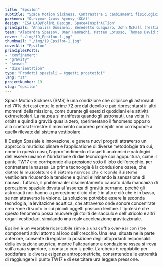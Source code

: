 ```yaml
---
title: "Epsilon"
subtitle: "Space Motion Sickness. Contrastare i cambiamenti fisiologici causati dalla mancanza di gravità ibridando diverse tecnologie per ristabilire benessere."
partners: "European Space Agency (ESA)"
design: "ESA_LAB@PoliMi_Design, Space4InspirACTion"
principals: "Annalisa Dominoni, Benedetto Quaquaro, John McFall (Testimonial)"
team: "Alexandra Spassov, Omar Hannachi, Matteo Lorusso, Thomas David Short"
cover: "./img/19_Epsilon-1.jpg"
thumbnail: "./img/19_Epsilon-1.jpg"
coverAlt: "Epsilon"
principlesPosts:
- "confinement"
- "gravity"
- "senses"
- "disorientation"
type: "Prodotti spaziali — Oggetti prostetici"
lang: "it"
projectNumber: 19
slug: "epsilon"
---
```


Space Motion Sickness (SMS) è una condizione che colpisce gli astronauti nel 70% dei casi entro le prime 72 ore dal decollo e può ripresentarsi in altri momenti della missione, come durante gli esercizi quotidiani e le attività extraveicolari. La nausea si manifesta quando gli astronauti, una volta in orbita e quindi a gravità quasi a zero, sperimentano il fenomeno opposto alla cinetosi terrestre: il movimento corporeo percepito non corrisponde a quello rilevato dal sistema vestibolare.

Il Design Spaziale è innovazione, e genera nuovi progetti attraverso un approccio multidisciplinare e l'applicazione di diverse metodologie tra cui, come in questo caso, l'approfondimento di aspetti anatomici e patologici dell'essere umano e l'ibridazione di due tecnologie con agopuntura, come il punto TW17 che corrisponde alla pressione sotto il lobo dell'orecchio, per contrastare la nausea. La prima tecnologia è la conduzione ossea, che distrae la muscolatura e il sistema nervoso che circonda il sistema vestibolare riducendo la tensione e quindi eliminando la sensazione di nausea. Tuttavia, il problema del disorientamento causato dalla mancanza di percezione spaziale dovuta all'assenza di gravità permane, perché gli astronauti non hanno la percezione di ciò che è in alto e ciò che è in basso, se non attraverso la visione. La soluzione potrebbe essere la seconda tecnologia, la levitazione acustica, che attraverso onde sonore concentrate crea zone di vuoto in cui piccoli oggetti possono levitare. L'ipotesi è che questo fenomeno possa muovere gli otoliti del sacculo e dell'utricolo e altri organi vestibolari, simulando una reale accelerazione gravitazionale.

Epsilon è un wearable ricaricabile simile a una cuffia over-ear con i tre componenti attivi attorno al lobo dell'orecchio. Una leva, situata nella parte anteriore, consente di regolare la posizione degli altoparlanti responsabili della levitazione acustica, mentre l'altoparlante a conduzione ossea si trova sull'arcata superiore, a contatto con la pelle. L'archetto è regolabile per soddisfare le diverse esigenze antropometriche, consentendo alle estremità di raggiungere il punto TW17 e di esercitare una leggera pressione.